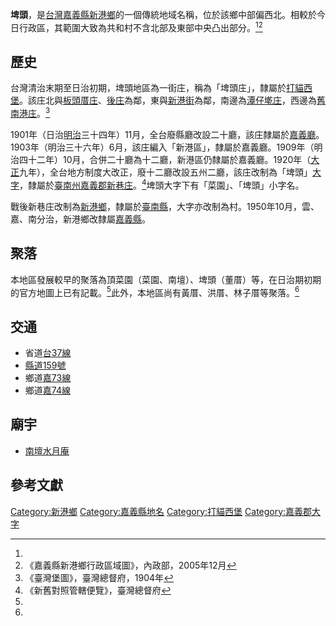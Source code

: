 {{noteTA　
|1 = zh-cn:庄; zh-hk:庄; zh-tw:庄;
}}
'''埤頭'''，是[[台灣|台灣]][[嘉義縣|嘉義縣]][[新港鄉|新港鄉]]的一個傳統地域名稱，位於該鄉中部偏西北。相較於今日行政區，其範圍大致為共和村不含北部及東部中央凸出部分。<ref name="臺灣堡圖"/><ref name="新港鄉地圖">《嘉義縣新港鄉行政區域圖》，內政部，2005年12月</ref>

==歷史==
台灣清治末期至日治初期，埤頭地區為一街庄，稱為「埤頭庄」，隸屬於[[打貓西堡|打貓西堡]]。該庄北與[[板頭厝庄|板頭厝庄]]、[[後庄_(嘉義縣)|後庄]]為鄰，東與[[新港街|新港街]]為鄰，南邊為[[潭子墘_(新港鄉)|潭仔墘庄]]，西邊為[[舊南港庄|舊南港庄]]。<ref name="臺灣堡圖">《臺灣堡圖》，臺灣總督府，1904年</ref>

1901年（日治[[明治|明治]]三十四年）11月，全台廢縣廳改設二十廳，該庄隸屬於[[嘉義廳|嘉義廳]]。1903年（明治三十六年）6月，該庄編入「新港區」，隸屬於嘉義廳。1909年（明治四十二年）10月，合併二十廳為十二廳，新港區仍隸屬於嘉義廳。1920年（[[大正|大正]]九年），全台地方制度大改正，廢十二廳改設五州二廳，該庄改制為「埤頭」[[大字|大字]]，隸屬於[[臺南州|臺南州]][[嘉義郡|嘉義郡]][[新巷庄|新巷庄]]。<ref>《新舊對照管轄便覽》，臺灣總督府</ref>埤頭大字下有「菜園」、「埤頭」小字名。

戰後新巷庄改制為[[新港鄉|新港鄉]]，隸屬於[[臺南縣|臺南縣]]，大字亦改制為村。1950年10月，雲、嘉、南分治，新港鄉改隸屬[[嘉義縣|嘉義縣]]。

==聚落==
本地區發展較早的聚落為頂菜園（菜園、南壇）、埤頭（董厝）等，在日治期初期的官方地圖上已有記載。<ref name="臺灣堡圖"/>此外，本地區尚有黃厝、洪厝、林子厝等聚落。<ref name="新港鄉地圖"/>

==交通==
* 省道[[台37線|台37線]]
* [[縣道159號|縣道159號]]
* 鄉道[[嘉73線|嘉73線]]
* 鄉道[[嘉74線|嘉74線]]

==廟宇==
*[[南壇水月庵|南壇水月庵]]

==參考文獻==
{{reflist}}

{{嘉義郡}}

[[Category:新港鄉|Category:新港鄉]]
[[Category:嘉義縣地名|Category:嘉義縣地名]]
[[Category:打貓西堡|Category:打貓西堡]]
[[Category:嘉義郡大字|Category:嘉義郡大字]]